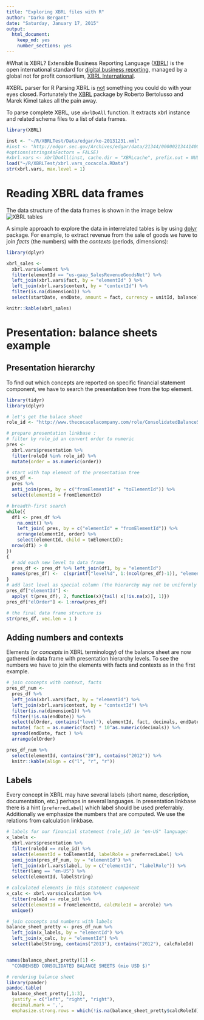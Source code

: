 ```yaml
---
title: "Exploring XBRL files with R"
author: "Darko Bergant"
date: "Saturday, January 17, 2015"
output:
  html_document:
    keep_md: yes
    number_sections: yes
---
```


#What is XBRL?
Extensible Business Reporting Language ([XBRL](https://www.xbrl.org/the-standard/what/)) is the open international standard for [digital business reporting](http://xbrl.squarespace.com), managed by a global not for profit consortium, [XBRL International](http://xbrl.org). 


#XBRL parser for R
Parsing XBRL is [not](https://www.xbrl.org/the-standard/how/getting-started-for-developers/) something you could do with your eyes closed.
Fortunately the [XBRL](http://cran.r-project.org/web/packages/XBRL) package by Roberto Bertolusso and Marek Kimel takes all the pain away.

To parse complete XBRL, use `xbrlDoAll` function. 
It extracts xbrl instance and related schema files to a list of data frames.

```r
library(XBRL)

inst <- "~/R/XBRLTest/Data/edgar/ko-20131231.xml"
#inst <- "http://edgar.sec.gov/Archives/edgar/data/21344/000002134414000008/ko-20131231.xml"
#options(stringsAsFactors = FALSE)
#xbrl.vars <- xbrlDoAll(inst, cache.dir = "XBRLcache", prefix.out = NULL)
load("~/R/XBRLTest/xbrl.vars_cocacola.RData")
str(xbrl.vars, max.level = 1)
```


# Reading XBRL data frames
The data structure of the data frames is shown in the image below 
![XBRL tables](img/XBRLdiagram.png)

A simple approach to explore the data in interrelated tables is by using [dplyr](http://cran.r-project.org/web/packages/dplyr) package. 
For example, to extract revenue from the sale of goods we have to join *facts* (the numbers) with the 
*contexts* (periods, dimensions):


```r
library(dplyr)

xbrl_sales <-
  xbrl.vars$element %>%
  filter(elementId == "us-gaap_SalesRevenueGoodsNet") %>%
  left_join(xbrl.vars$fact, by = "elementId" ) %>%
  left_join(xbrl.vars$context, by = "contextId") %>%
  filter(is.na(dimension1)) %>%
  select(startDate, endDate, amount = fact, currency = unitId, balance)

knitr::kable(xbrl_sales)

```

# Presentation: balance sheets example
## Presentation hierarchy
To find out which concepts are reported on specific financial statement component, we have to search the presentation tree from the top element.

```r

library(tidyr)
library(dplyr)

# let's get the balace sheet
role_id <- "http://www.thecocacolacompany.com/role/ConsolidatedBalanceSheets"

# prepare presentation linkbase : 
# filter by role_id an convert order to numeric
pres <- 
  xbrl.vars$presentation %>%
  filter(roleId %in% role_id) %>%
  mutate(order = as.numeric(order))

# start with top element of the presentation tree
pres_df <- 
  pres %>%
  anti_join(pres, by = c("fromElementId" = "toElementId")) %>%
  select(elementId = fromElementId)

# breadth-first search
while({
  df1 <- pres_df %>%
    na.omit() %>%
    left_join( pres, by = c("elementId" = "fromElementId")) %>%
    arrange(elementId, order) %>%
    select(elementId, child = toElementId);
  nrow(df1) > 0
}) 
{
  # add each new level to data frame
  pres_df <- pres_df %>% left_join(df1, by = "elementId")
  names(pres_df) <-  c(sprintf("level%d", 1:(ncol(pres_df)-1)), "elementId")
}
# add last level as special column (the hierarchy may not be uniformly deep)
pres_df["elementId"] <- 
  apply( t(pres_df), 2, function(x){tail( x[!is.na(x)], 1)})
pres_df["elOrder"] <- 1:nrow(pres_df) 

# the final data frame structure is
str(pres_df, vec.len = 1 )


```

## Adding numbers and contexts
Elements (or _concepts_ in XBRL terminology) of the balance sheet are now gathered in data frame with presentation hierarchy levels. To see the numbers we have to join the elements with facts and contexts as in the first example.

```r
# join concepts with context, facts
pres_df_num <-
  pres_df %>%
  left_join(xbrl.vars$fact, by = "elementId") %>%
  left_join(xbrl.vars$context, by = "contextId") %>%
  filter(is.na(dimension1)) %>%
  filter(!is.na(endDate)) %>%
  select(elOrder, contains("level"), elementId, fact, decimals, endDate) %>%
  mutate( fact = as.numeric(fact) * 10^as.numeric(decimals)) %>%
  spread(endDate, fact ) %>%
  arrange(elOrder)

pres_df_num %>% 
  select(elementId, contains("20"), contains("2012")) %>%
  knitr::kable(align = c("l", "r", "r"))
```

## Labels

Every concept in XBRL may have several labels (short name, description, documentation, etc.) perhaps in several languages. In presentation linkbase there is a hint (`preferredLabel`) which label should be used preferrably.
Additionally we emphasize the numbers that are computed. We use the relations from calculation linkbase. 

```r
# labels for our financial statement (role_id) in "en-US" language:
x_labels <-
  xbrl.vars$presentation %>%
  filter(roleId == role_id) %>%
  select(elementId = toElementId, labelRole = preferredLabel) %>%
  semi_join(pres_df_num, by = "elementId") %>%
  left_join(xbrl.vars$label, by = c("elementId", "labelRole")) %>%
  filter(lang == "en-US") %>%
  select(elementId, labelString)

# calculated elements in this statement component
x_calc <- xbrl.vars$calculation %>%
  filter(roleId == role_id) %>%
  select(elementId = fromElementId, calcRoleId = arcrole) %>%
  unique()

# join concepts and numbers with labels
balance_sheet_pretty <- pres_df_num %>%
  left_join(x_labels, by = "elementId") %>%
  left_join(x_calc, by = "elementId") %>%
  select(labelString, contains("2013"), contains("2012"), calcRoleId)


names(balance_sheet_pretty)[1] <- 
  "CONDENSED CONSOLIDATED BALANCE SHEETS (mio USD $)"

# rendering balance sheet
library(pander)
pandoc.table(
  balance_sheet_pretty[,1:3],
  justify = c("left", "right", "right"),
  decimal.mark = ',',
  emphasize.strong.rows = which(!is.na(balance_sheet_pretty$calcRoleId)))


```
